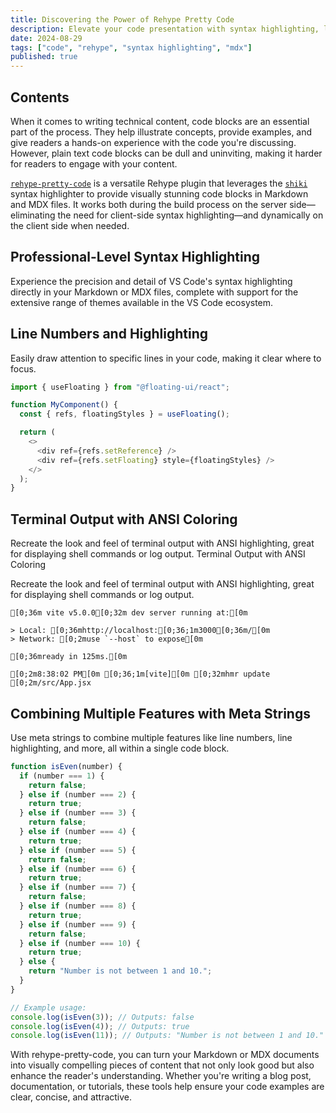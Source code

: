 ```yaml
---
title: Discovering the Power of Rehype Pretty Code
description: Elevate your code presentation with syntax highlighting, line numbers, and more.
date: 2024-08-29
tags: ["code", "rehype", "syntax highlighting", "mdx"]
published: true
---
```


## Contents

When it comes to writing technical content, code blocks are an essential part of the process. They help illustrate concepts, provide examples, and give readers a hands-on experience with the code you're discussing. However, plain text code blocks can be dull and uninviting, making it harder for readers to engage with your content.

[`rehype-pretty-code`](https://github.com/atomiks/rehype-pretty-code) is a versatile Rehype plugin that leverages the [`shiki`](https://github.com/shikijs/shiki) syntax highlighter to provide visually stunning code blocks in Markdown and MDX files. It works both during the build process on the server side—eliminating the need for client-side syntax highlighting—and dynamically on the client side when needed.

## Professional-Level Syntax Highlighting

<span className="mix-blend-plus-lighter text-zinc-400/80">
  Experience the precision and detail of VS Code's syntax highlighting directly
  in your Markdown or MDX files, complete with support for the extensive range
  of themes available in the VS Code ecosystem.
</span>

## Line Numbers and Highlighting

Easily draw attention to specific lines in your code, making it clear where to focus.

```js {4} showLineNumbers
import { useFloating } from "@floating-ui/react";

function MyComponent() {
  const { refs, floatingStyles } = useFloating();

  return (
    <>
      <div ref={refs.setReference} />
      <div ref={refs.setFloating} style={floatingStyles} />
    </>
  );
}
```

## Terminal Output with ANSI Coloring

Recreate the look and feel of terminal output with ANSI highlighting, great for displaying shell commands or log output.
Terminal Output with ANSI Coloring

Recreate the look and feel of terminal output with ANSI highlighting, great for displaying shell commands or log output.

```ansi
[0;36m vite v5.0.0[0;32m dev server running at:[0m

> Local: [0;36mhttp://localhost:[0;36;1m3000[0;36m/[0m
> Network: [0;2muse `--host` to expose[0m

[0;36mready in 125ms.[0m

[0;2m8:38:02 PM[0m [0;36;1m[vite][0m [0;32mhmr update [0;2m/src/App.jsx
```

## Combining Multiple Features with Meta Strings

Use meta strings to combine multiple features like line numbers, line highlighting, and more, all within a single code block.

```js
function isEven(number) {
  if (number === 1) {
    return false;
  } else if (number === 2) {
    return true;
  } else if (number === 3) {
    return false;
  } else if (number === 4) {
    return true;
  } else if (number === 5) {
    return false;
  } else if (number === 6) {
    return true;
  } else if (number === 7) {
    return false;
  } else if (number === 8) {
    return true;
  } else if (number === 9) {
    return false;
  } else if (number === 10) {
    return true;
  } else {
    return "Number is not between 1 and 10.";
  }
}

// Example usage:
console.log(isEven(3)); // Outputs: false
console.log(isEven(4)); // Outputs: true
console.log(isEven(11)); // Outputs: "Number is not between 1 and 10."
```

With rehype-pretty-code, you can turn your Markdown or MDX documents into visually compelling pieces of content that not only look good but also enhance the reader's understanding. Whether you're writing a blog post, documentation, or tutorials, these tools help ensure your code examples are clear, concise, and attractive.

